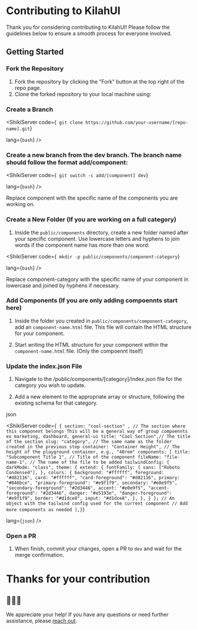 
# Contributing to KilahUI

Thank you for considering contributing to KilahUI! Please follow the guidelines below to ensure a smooth process for everyone involved.

## Getting Started

### Fork the Repository

1. Fork the repository by clicking the "Fork" button at the top right of the repo page.
2. Clone the forked repository to your local machine using:

### Create a Branch

<ShikiServer
  code={`
   git clone https://github.com/your-username/[repo-name].git`}

lang={`bash`}
/>

###    Create a new branch from the dev branch. The branch name should follow the format add/component:

   <ShikiServer
  code={`
   git switch -c add/[component] dev`}

lang={`bash`}
/>

Replace component with the specific name of the components you are working on.

### Create a New Folder (If you are working on a full category)

1. Inside the `public/components` directory, create a new folder named after your specific component. Use lowercase letters and hyphens to join words if the component name has more than one word:

<ShikiServer
  code={`
   mkdir -p public/components/component-category`}

lang={`bash`}
/>

Replace component-category with the specific name of your component in lowercase and joined by hyphens if necessary.

### Add Components (If you are only adding compoennts start here)

1. Inside the folder you created in `public/components/component-category`, add an `component-name.html` file. This file will contain the HTML structure for your component.

2. Start writing the HTML structure for your component within the `component-name.html` file. (Only the compoennt itself)

### Update the index.json File
1. Navigate to the /public/components/[category]/index.json file for the category you wish to update.

2. Add a new element to the appropriate array or structure, following the existing schema for that category.

json

   <ShikiServer
  code={`
   { section: "cool-section" , // The section where this component belongs This will be a general way of group compoennts ex marketing, dashboard, general-ui
     title: "Cool Section",// The title of the section
     slug: "category", // The same name as the folder created in the previous step
     container: "Container Height", // The height of the playground container, e.g., "40rem"
     components: [
         title: "Subcomponent Title 1", // Title of the component
         fileName: "file-name-1", // The name of the file to be added
         tailwindConfig: {
            darkMode: "class",
            theme: {
               extend: {
                  fontFamily: {
                     sans: ["Roboto Condensed"],
                     },
                     colors: {
                     background: "#ffffff",
                     foreground: "#d82116",
                     card: "#ffffff",
                     "card-foreground": "#d82116",
                     primary: "#846bce",
                     "primary-foreground": "#e9f1f9",
                     secondary: "#e0e9f5",
                     "secondary-foreground": "#2d3446",
                     accent: "#e0e9f5",
                     "accent-foreground": "#2d3446",
                     danger: "#e5193e",
                     "danger-foreground": "#e9f1f9",
                     border: "#d1dce8",
                     input: "#d1dce8",
      },
    },
  }
};
// An object with the tailwind config used for the current component
// Add more components as needed
     ],}`}

lang={`json`}
/>

### Open a PR

1. When finish, commit your changes, open a PR to `dev` and wait for the merge confirmation.

# Thanks for your contribution

## 🤝🤝🤝

We appreciate your help!
If you have any questions or need further assistance, please [reach out](mailto:procastinatordev@gmail.com).

<ContributeLink />
